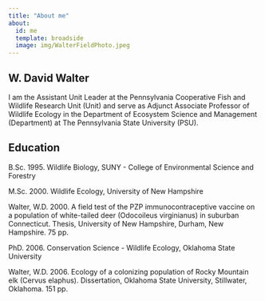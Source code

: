 ```yaml
---
title: "About me"
about: 
  id: me
  template: broadside
  image: img/WalterFieldPhoto.jpeg
---
```


:::{#me}
## W. David Walter
I am the Assistant Unit Leader at the Pennsylvania Cooperative Fish and Wildlife Research Unit (Unit) and serve as Adjunct Associate Professor of Wildlife Ecology in the Department of Ecosystem Science and Management (Department) at The Pennsylvania State University (PSU).

## Education

B.Sc. 1995. Wildlife Biology, SUNY - College of Environmental Science and Forestry

M.Sc. 2000. Wildlife Ecology, University of New Hampshire

Walter, W.D. 2000. A field test of the PZP immunocontraceptive vaccine on a population
of white-tailed deer (Odocoileus virginianus) in suburban Connecticut. Thesis, University of New
Hampshire, Durham, New Hampshire. 75 pp.

PhD. 2006. Conservation Science - Wildlife Ecology, Oklahoma State University

Walter, W.D. 2006. Ecology of a colonizing population of Rocky Mountain elk (Cervus elaphus).
Dissertation, Oklahoma State University, Stillwater, Oklahoma. 151 pp.

:::

